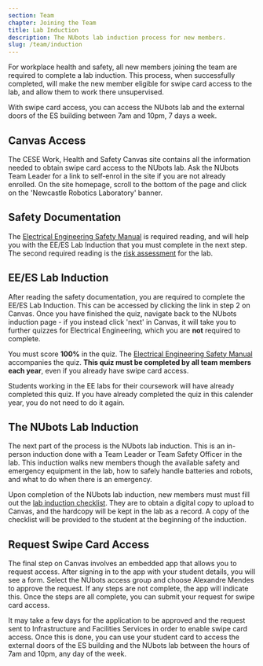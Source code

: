 ```yaml
---
section: Team
chapter: Joining the Team
title: Lab Induction
description: The NUbots lab induction process for new members.
slug: /team/induction
---
```


For workplace health and safety, all new members joining the team are required to complete a lab induction. This process, when successfully completed, will make the new member eligible for swipe card access to the lab, and allow them to work there unsupervised.

With swipe card access, you can access the NUbots lab and the external doors of the ES building between 7am and 10pm, 7 days a week.

## Canvas Access

The CESE Work, Health and Safety Canvas site contains all the information needed to obtain swipe card access to the NUbots lab. Ask the NUbots Team Leader for a link to self-enrol in the site if you are not already enrolled. On the site homepage, scroll to the bottom of the page and click on the 'Newcastle Robotics Laboratory' banner.

## Safety Documentation

The [Electrical Engineering Safety Manual](https://www-eng.newcastle.edu.au/eecs/ect/oh&s/) is required reading, and will help you with the EE/ES Lab Induction that you must complete in the next step. The second required reading is the [risk assessment](./assets/risk-assessment.pdf) for the lab.

## EE/ES Lab Induction

After reading the safety documentation, you are required to complete the EE/ES Lab Induction. This can be accessed by clicking the link in step 2 on Canvas. Once you have finished the quiz, navigate back to the NUbots induction page - if you instead click 'next' in Canvas, it will take you to further quizzes for Electrical Engineering, which you are **not** required to complete.

You must score **100%** in the quiz. The [Electrical Engineering Safety Manual](https://www-eng.newcastle.edu.au/eecs/ect/oh&s/) accompanies the quiz. **This quiz must be completed by all team members each year**, even if you already have swipe card access.

Students working in the EE labs for their coursework will have already completed this quiz. If you have already completed the quiz in this calender year, you do not need to do it again.

## The NUbots Lab Induction

The next part of the process is the NUbots lab induction. This is an in-person induction done with a Team Leader or Team Safety Officer in the lab. This induction walks new members though the available safety and emergency equipment in the lab, how to safely handle batteries and robots, and what to do when there is an emergency.

Upon completion of the NUbots lab induction, new members must must fill out the [lab induction checklist](./assets/lab-induction-checklist.pdf). They are to obtain a digital copy to upload to Canvas, and the hardcopy will be kept in the lab as a record. A copy of the checklist will be provided to the student at the beginning of the induction.

## Request Swipe Card Access

The final step on Canvas involves an embedded app that allows you to request access. After signing in to the app with your student details, you will see a form. Select the NUbots access group and choose Alexandre Mendes to approve the request. If any steps are not complete, the app will indicate this. Once the steps are all complete, you can submit your request for swipe card access.

It may take a few days for the application to be approved and the request sent to Infrastructure and Facilities Services in order to enable swipe card access. Once this is done, you can use your student card to access the external doors of the ES building and the NUbots lab between the hours of 7am and 10pm, any day of the week.
